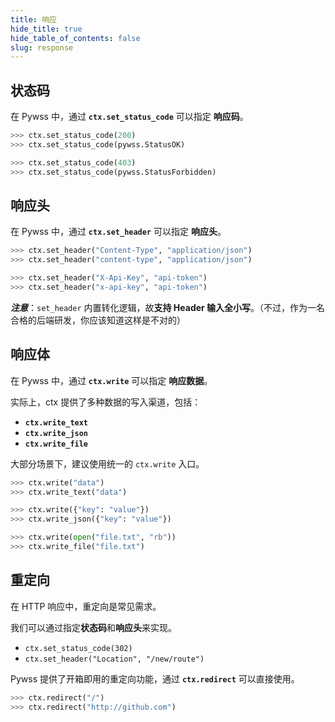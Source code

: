 ```yaml
---
title: 响应
hide_title: true
hide_table_of_contents: false
slug: response
---
```


## 状态码
在 Pywss 中，通过 **`ctx.set_status_code`** 可以指定 **响应码**。
```python
>>> ctx.set_status_code(200)
>>> ctx.set_status_code(pywss.StatusOK)
```
```python
>>> ctx.set_status_code(403)
>>> ctx.set_status_code(pywss.StatusForbidden)
```

## 响应头
在 Pywss 中，通过 **`ctx.set_header`** 可以指定 **响应头**。
```python
>>> ctx.set_header("Content-Type", "application/json")
>>> ctx.set_header("content-type", "application/json")
```
```python
>>> ctx.set_header("X-Api-Key", "api-token")
>>> ctx.set_header("x-api-key", "api-token")
```

**_注意_**：`set_header` 内置转化逻辑，故**支持 Header 输入全小写**。（不过，作为一名合格的后端研发，你应该知道这样是不对的）

## 响应体
在 Pywss 中，通过 **`ctx.write`** 可以指定 **响应数据**。

实际上，ctx 提供了多种数据的写入渠道，包括：

- **`ctx.write_text`**
- **`ctx.write_json`**
- **`ctx.write_file`**

大部分场景下，建议使用统一的 `ctx.write` 入口。

```python title="String类型"
>>> ctx.write("data")
>>> ctx.write_text("data")
```
```python title="Json类型"
>>> ctx.write({"key": "value"})
>>> ctx.write_json({"key": "value"})
```
```python title='File类型'
>>> ctx.write(open("file.txt", "rb"))
>>> ctx.write_file("file.txt")
```

## 重定向
在 HTTP 响应中，重定向是常见需求。

我们可以通过指定**状态码**和**响应头**来实现。
- `ctx.set_status_code(302)`
- `ctx.set_header("Location", "/new/route")`

Pywss 提供了开箱即用的重定向功能，通过 **`ctx.redirect`** 可以直接使用。

```python
>>> ctx.redirect("/")
>>> ctx.redirect("http://github.com")
```

